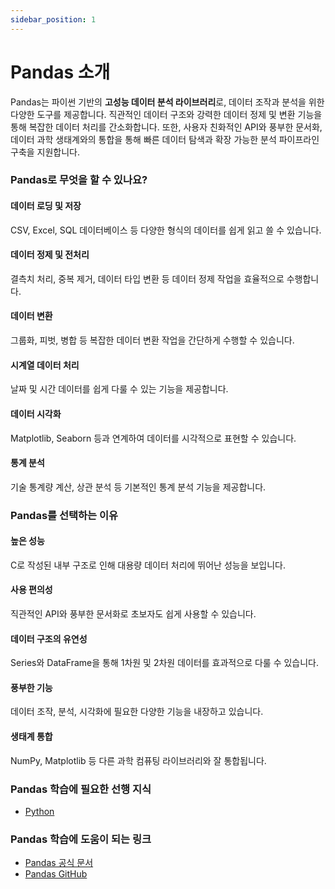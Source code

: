 ```yaml
---
sidebar_position: 1
---
```


# Pandas 소개

Pandas는 파이썬 기반의 **고성능 데이터 분석 라이브러리**로, 데이터 조작과 분석을 위한 다양한 도구를 제공합니다. 직관적인 데이터 구조와 강력한 데이터 정제 및 변환 기능을 통해 복잡한 데이터 처리를 간소화합니다. 또한, 사용자 친화적인 API와 풍부한 문서화, 데이터 과학 생태계와의 통합을 통해 빠른 데이터 탐색과 확장 가능한 분석 파이프라인 구축을 지원합니다.

### Pandas로 무엇을 할 수 있나요?

#### 데이터 로딩 및 저장

CSV, Excel, SQL 데이터베이스 등 다양한 형식의 데이터를 쉽게 읽고 쓸 수 있습니다.

#### 데이터 정제 및 전처리

결측치 처리, 중복 제거, 데이터 타입 변환 등 데이터 정제 작업을 효율적으로 수행합니다.

#### 데이터 변환

그룹화, 피벗, 병합 등 복잡한 데이터 변환 작업을 간단하게 수행할 수 있습니다.

#### 시계열 데이터 처리

날짜 및 시간 데이터를 쉽게 다룰 수 있는 기능을 제공합니다.

#### 데이터 시각화

Matplotlib, Seaborn 등과 연계하여 데이터를 시각적으로 표현할 수 있습니다.

#### 통계 분석

기술 통계량 계산, 상관 분석 등 기본적인 통계 분석 기능을 제공합니다.

### Pandas를 선택하는 이유

#### 높은 성능

C로 작성된 내부 구조로 인해 대용량 데이터 처리에 뛰어난 성능을 보입니다.

#### 사용 편의성

직관적인 API와 풍부한 문서화로 초보자도 쉽게 사용할 수 있습니다.

#### 데이터 구조의 유연성

Series와 DataFrame을 통해 1차원 및 2차원 데이터를 효과적으로 다룰 수 있습니다.

#### 풍부한 기능

데이터 조작, 분석, 시각화에 필요한 다양한 기능을 내장하고 있습니다.

#### 생태계 통합

NumPy, Matplotlib 등 다른 과학 컴퓨팅 라이브러리와 잘 통합됩니다.

### Pandas 학습에 필요한 선행 지식

- [Python](./../python/intro.mdx)

### Pandas 학습에 도움이 되는 링크

- [Pandas 공식 문서](https://pandas.pydata.org/docs/)
- [Pandas GitHub](https://github.com/pandas-dev/pandas)
